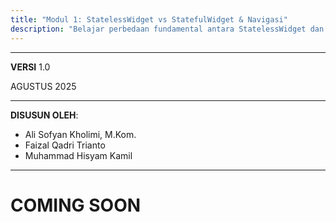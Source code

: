 ```yaml
---
title: "Modul 1: StatelessWidget vs StatefulWidget & Navigasi"
description: "Belajar perbedaan fundamental antara StatelessWidget dan StatefulWidget di Flutter, serta implementasi state management menggunakan GetX."
---
```


---

**VERSI** 1.0

AGUSTUS 2025

---

**DISUSUN OLEH**:

- Ali Sofyan Kholimi, M.Kom.
- Faizal Qadri Trianto
- Muhammad Hisyam Kamil

---

# COMING SOON